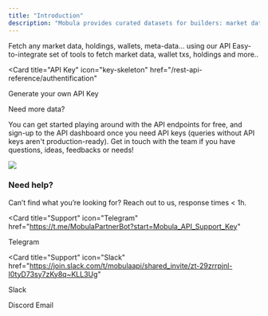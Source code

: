 ```yaml
---
title: "Introduction"
description: "Mobula provides curated datasets for builders: market data with __Octopus__, wallets data, metadata with __Metacore__, alongside with REST, GraphSQL & SQL interfaces to query them."
---
```


<CardGroup>

<Card title="API Endpoints" icon="webhook" href="/rest-api-reference/introduction">
  Fetch any market data, holdings, wallets, meta-data... using our API
</Card>

<Card title="SDK" icon="square-code" href="/sdk/introduction">
  Easy-to-integrate set of tools to fetch market data, wallet txs, holdings and
  more..
</Card>

<Card
  title="API Key"
  icon="key-skeleton"
  href="/rest-api-reference/authentification"
>
  Generate your own API Key
</Card>

<Card title="Pricing" icon="gas-pump" href="/pricing">
  Need more data?
</Card>

</CardGroup>

You can get started playing around with the API endpoints for free, and sign-up to the API dashboard once you need API keys (queries without API keys aren't production-ready). Get in touch with the team if you have questions, ideas, feedbacks or needs!

<Frame>
  <img src="https://i.imgur.com/C8sAGJa.png" />
</Frame>

### Need help?

Can’t find what you’re looking for? Reach out to us, response times < 1h.

<CardGroup>

<Card
  title="Support"
  icon="Telegram"
  href="https://t.me/MobulaPartnerBot?start=Mobula_API_Support_Key"
>
  Telegram
</Card>

<Card
  title="Support"
  icon="Slack"
  href="https://join.slack.com/t/mobulaapi/shared_invite/zt-29zrrpjnl-I0tyD73sy7zKy8q~KLL3Ug"
>
  Slack
</Card>

<Card title="Support" icon="Discord" href="https://discord.gg/JVT7xKm3AD">
  Discord
</Card>

<Card title="Need help?" icon="envelope" href="mailto:contact@mobulalabs.org">
  Email
</Card>

</CardGroup>
